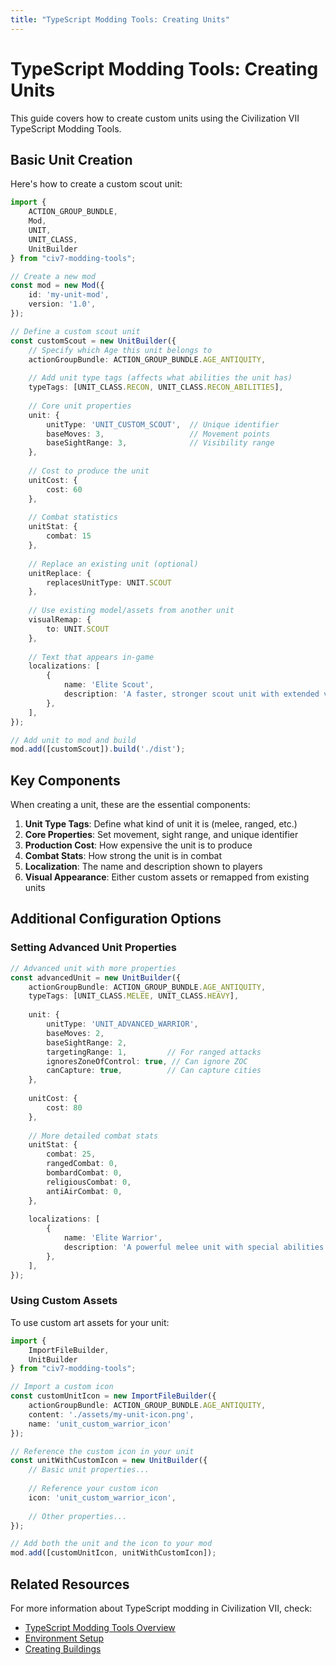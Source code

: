 ```yaml
---
title: "TypeScript Modding Tools: Creating Units"
---
```


# TypeScript Modding Tools: Creating Units

This guide covers how to create custom units using the Civilization VII TypeScript Modding Tools.

## Basic Unit Creation

Here's how to create a custom scout unit:

```typescript
import { 
    ACTION_GROUP_BUNDLE, 
    Mod, 
    UNIT, 
    UNIT_CLASS, 
    UnitBuilder 
} from "civ7-modding-tools";

// Create a new mod
const mod = new Mod({
    id: 'my-unit-mod',
    version: '1.0',
});

// Define a custom scout unit
const customScout = new UnitBuilder({
    // Specify which Age this unit belongs to
    actionGroupBundle: ACTION_GROUP_BUNDLE.AGE_ANTIQUITY,
    
    // Add unit type tags (affects what abilities the unit has)
    typeTags: [UNIT_CLASS.RECON, UNIT_CLASS.RECON_ABILITIES],
    
    // Core unit properties
    unit: {
        unitType: 'UNIT_CUSTOM_SCOUT',  // Unique identifier
        baseMoves: 3,                   // Movement points
        baseSightRange: 3,              // Visibility range
    },
    
    // Cost to produce the unit
    unitCost: { 
        cost: 60 
    },
    
    // Combat statistics
    unitStat: { 
        combat: 15 
    },
    
    // Replace an existing unit (optional)
    unitReplace: { 
        replacesUnitType: UNIT.SCOUT 
    },
    
    // Use existing model/assets from another unit
    visualRemap: { 
        to: UNIT.SCOUT
    },
    
    // Text that appears in-game
    localizations: [
        { 
            name: 'Elite Scout', 
            description: 'A faster, stronger scout unit with extended visibility.'
        },
    ],
});

// Add unit to mod and build
mod.add([customScout]).build('./dist');
```

## Key Components

When creating a unit, these are the essential components:

1. **Unit Type Tags**: Define what kind of unit it is (melee, ranged, etc.)
2. **Core Properties**: Set movement, sight range, and unique identifier
3. **Production Cost**: How expensive the unit is to produce
4. **Combat Stats**: How strong the unit is in combat
5. **Localization**: The name and description shown to players
6. **Visual Appearance**: Either custom assets or remapped from existing units

## Additional Configuration Options

### Setting Advanced Unit Properties

```typescript
// Advanced unit with more properties
const advancedUnit = new UnitBuilder({
    actionGroupBundle: ACTION_GROUP_BUNDLE.AGE_ANTIQUITY,
    typeTags: [UNIT_CLASS.MELEE, UNIT_CLASS.HEAVY],
    
    unit: {
        unitType: 'UNIT_ADVANCED_WARRIOR',
        baseMoves: 2,
        baseSightRange: 2,
        targetingRange: 1,         // For ranged attacks
        ignoresZoneOfControl: true, // Can ignore ZOC
        canCapture: true,          // Can capture cities
    },
    
    unitCost: { 
        cost: 80 
    },
    
    // More detailed combat stats
    unitStat: { 
        combat: 25,
        rangedCombat: 0,
        bombardCombat: 0,
        religiousCombat: 0,
        antiAirCombat: 0,
    },
    
    localizations: [
        { 
            name: 'Elite Warrior', 
            description: 'A powerful melee unit with special abilities.'
        },
    ],
});
```

### Using Custom Assets

To use custom art assets for your unit:

```typescript
import { 
    ImportFileBuilder, 
    UnitBuilder 
} from "civ7-modding-tools";

// Import a custom icon
const customUnitIcon = new ImportFileBuilder({
    actionGroupBundle: ACTION_GROUP_BUNDLE.AGE_ANTIQUITY,
    content: './assets/my-unit-icon.png',
    name: 'unit_custom_warrior_icon'
});

// Reference the custom icon in your unit
const unitWithCustomIcon = new UnitBuilder({
    // Basic unit properties...
    
    // Reference your custom icon
    icon: 'unit_custom_warrior_icon',
    
    // Other properties...
});

// Add both the unit and the icon to your mod
mod.add([customUnitIcon, unitWithCustomIcon]);
```

## Related Resources

For more information about TypeScript modding in Civilization VII, check:
- [TypeScript Modding Tools Overview](/community/guides/typescript/typescript-overview)
- [Environment Setup](/community/guides/typescript/howto/environment-setup)
- [Creating Buildings](/community/guides/typescript/howto/creating-buildings) 